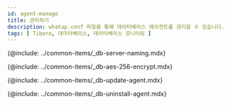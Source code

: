 ```yaml
---
id: agent-manage
title: 관리하기
description: whatap.conf 파일을 통해 데이터베이스 에이전트를 관리할 수 있습니다.
tags: [ Tibero, 데이터베이스, 데이터베이스 모니터링 ]
---
```


<!-- Postgresql, Oracle 지원 프로세스 모니터링 -->
<!-- {@include: ../common-items/_db-agent-xos-process-monitoring.mdx}-->

<!-- 서버 이름을 임의로 부여해 관리하기 -->
{@include: ../common-items/_db-server-naming.mdx}  

<!-- AES 256 암호화 적용 -->
{@include: ../common-items/_db-aes-256-encrypt.mdx} 

<!-- 에이전트 업데이트-->
{@include: ../common-items/_db-update-agent.mdx}

<!-- 에이전트 삭제 -->
{@include: ../common-items/_db-uninstall-agent.mdx}  